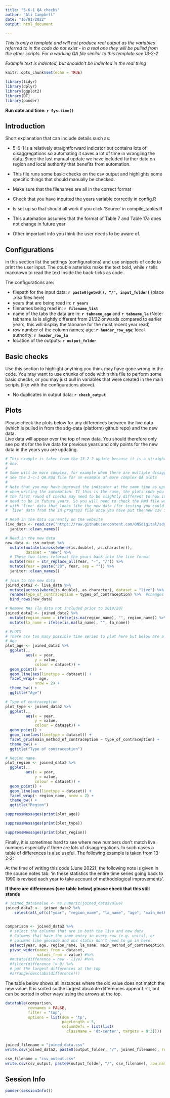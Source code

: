 ```yaml
---
title: "5-6-1 QA checks"
author: "Ali Campbell"
date: "16/01/2022"
output: html_document

---
```

*This is only a template and will not produce real output as the variables *
*referred to in the code do not exist - in a real one they will be pulled from*
*the other scripts. For a working QA file similar to this template see 13-2-2*

*Example text is indented, but shouldn't be indented in the real thing*

```r
knitr::opts_chunk$set(echo = TRUE)
```

```r
library(tidyr)
library(dplyr)
library(ggplot2)
library(DT)
library(pander)
```
**Run date and time: `r Sys.time()`**  
  
## Introduction

Short explanation that can include details such as:   
  
- 5-6-1 is a relatively straightforward indicator but contains lots of disaggregations so automating it saves a lot of time in wrangling the data. Since the last manual update we have included further data on region and local authority that benefits from automation.
  
- This file runs some basic checks on the csv output and highlights some specific things that should manually be checked.  

- Make sure that the filenames are all in the correct format

- Check that you have inputted the years variable correctly in config.R

- Is set up so that should all work if you click 'Source' in compile_tables.R

- This automation assumes that the format of Table 7 and Table 17a does not change in future year
  
- Other important info you think the user needs to be aware of.
  
  
## Configurations
in this section list the settings (configurations) and use snippets of code to 
print the user input. The double asterisks make the text bold, while `r` tells 
markdown to read the text inside the back-ticks as code. 
  
  The configurations are:  
  
  - filepath for the input data: **`r paste0(getwd(), "/", input_folder)`** (place .xlsx files here)
  - years that are being read in: **`r years`**
  - filenames being read in: **`r filename_list`**
  - name of the tabs the data are in: **`r tabname_age`** and **`r tabname_la`** (Note: tabname_la is slightly different from 21/22 onwards compared to earlier years, this will display the tabname for the most recent year read) 
  - row number of the column names; age: **`r header_row_age`**; local authority: **`r header_row_la`** 
  - location of the outputs: **`r output_folder`**  
  
  
## Basic checks
Use this section to highlight anything you think may have gone wrong in the 
code. You may want to use chunks of code within this file to perform some basic 
checks, or you may just pull in variables that were created in the main scripts 
(like with the configurations above). 

- No duplicates in output data: **`r check_output`**


## Plots
Please check the plots below for any differences between the live data (which 
is pulled in from the sdg-data (platform) github repo) and the new data.  
Live data will appear over the top of new data. You should therefore only 
see points for the live data for previous years and only points for the new data 
in the years you are updating.

```r

# This example is taken from the 13-2-2 update because it is a straightforward
# one.
#
# Some will be more complex, for example when there are multiple disaggregations.
# See the 3-c-1 QA.Rmd file for an example of more complex QA plots
#
# Note that you may have improved the indicator at the same time as updating it
# when writing the automation. If this is the case, the plots code you write for 
# the first round of checks may need to be slightly different to how it will 
# need to be in future years. So you will need to check the Rmd file works
# with 'live' data that looks like the new data (for testing you could pull the 
# 'live' data from the in progress file once you have put the new csv in there).

# Read in the data currently on the website
live_data <- read.csv('https://raw.githubusercontent.com/ONSdigital/sdg-data/master/data/indicator_5-6-1.csv') %>%
  janitor::clean_names()

# Read in the new data 
new_data <- csv_output %>% 
  mutate(mutate(across(where(is.double), as.character)),
         dataset = "new") %>%
  # These two lines reformat the years back into the live format
  mutate(Year = str_replace_all(Year, "-", "/")) %>%
  mutate(Year = paste("20", Year, sep = "")) %>%
  janitor::clean_names() 
  
# join to the new data
joined_data2 <- live_data %>% 
  mutate(across(where(is.double), as.character), dataset = "live") %>%
  rename(type_of_contraception = types_of_contraception) %>%  #changes name to match
  bind_rows(new_data)

# Remove NAs (la_data not included prior to 2019/20)
joined_data2 <- joined_data2 %>%
  mutate(region_name = ifelse(is.na(region_name), "", region_name)) %>%
  mutate(la_name = ifelse(is.na(la_name), "", la_name))

# PLOTS
# There are too many possible time series to plot here but below are a few examples you can amend if there seems to be a discrepancy shown in the table above. 
# Age
plot_age <- joined_data2 %>%
  ggplot(.,
         aes(x = year,
             y = value,
             colour = dataset)) +
  geom_point() +
  geom_line(aes(linetype = dataset)) +
  facet_wrap(~ age,
             nrow = 2) +
  theme_bw() +
  ggtitle("Age")

# Type of contraception
plot_type <- joined_data2 %>%
  ggplot(.,
         aes(x = year,
             y = value,
             colour = dataset)) +
  geom_point() +
  geom_line(aes(linetype = dataset)) +
  facet_grid(main_method_of_contraception ~ type_of_contraception) +
  theme_bw() +
  ggtitle("Type of contraception")

# Region name
plot_region <- joined_data2 %>%
  ggplot(.,
         aes(x = year,
             y = value,
             colour = dataset)) +
  geom_point() +
  geom_line(aes(linetype = dataset)) +
  facet_wrap(~ region_name, nrow = 2) +
  theme_bw() +
  ggtitle("Region")
```


```r
suppressMessages(print(plot_age))
```

```r
suppressMessages(print(plot_type))
```

```r
suppressMessages(print(plot_region))
```


Finally, it is sometimes hard to see where new numbers don't match live numbers
especially if there are lots of disaggregations. In such cases a table of 
differences is also useful. The following example is taken from 13-2-2:
  
  At the time of writing this code (June 2022), the following note is given in the
  source notes tab: 'in these statistics the entire time series going back to 
  1990 is revised each year to take account of methodological improvements'.  
  
  **If there are differences (see table below) please check that this still stands**

```r
# joined_data$value <- as.numeric(joined_data$value)
joined_data2 <-  joined_data2 %>%
    select(all_of(c("year", "region_name", "la_name", "age", "main_method_of_contraception", "type_of_contraception",  "unit_measure", "value", "dataset", "observation_status", "unit_multiplier")))
  

comparison <- joined_data2 %>% 
  # select the columns that are in both the live and new data
  # Columns that have the same entry in every row (e.g. units), or
  # columns like geocode and obs status don't need to go in here.
  select(year, age, region_name, la_name, main_method_of_contraception, type_of_contraception, value, dataset) %>% 
  pivot_wider(names_from = dataset,
              values_from = value) #%>%
  #mutate(difference = new - live) #%>%
  #filter(difference != 0) %>% 
  # put the largest differences at the top
  #arrange(desc(abs(difference)))
```
  
  The table below shows all instances where the old value does not match the new 
  value. It is sorted so the largest absolute differences appear first, but can
  be sorted in other ways using the arrows at the top.
```r
datatable(comparison, 
          rownames = FALSE, 
          filter = "top",
          options = list(dom = 'tp', 
                         pageLength = 5,
                         columnDefs = list(list(
                           className = 'dt-center', targets = 0:3))))


joined_filename = "joined_data.csv"
write.csv(joined_data2, paste0(output_folder, "/", joined_filename), row.names = FALSE)

csv_filename = "csv_output.csv"
write.csv(csv_output, paste0(output_folder, "/", csv_filename), row.names = FALSE)

```

## Session Info
```r
pander(sessionInfo())
```

